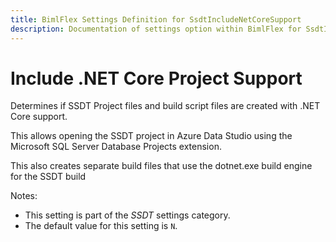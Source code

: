 ---
title: BimlFlex Settings Definition for SsdtIncludeNetCoreSupport
description: Documentation of settings option within BimlFlex for SsdtIncludeNetCoreSupport
---
<head>
  <meta name="varigenceProduct" content="BimlFlex"></meta>
  <meta name="varigenceArticleType" content="Reference"></meta>
</head>


# Include .NET Core Project Support

Determines if SSDT Project files and build script files are created with .NET Core support.

This allows opening the SSDT project in Azure Data Studio using the Microsoft SQL Server Database Projects extension.

This also creates separate build files that use the dotnet.exe build engine for the SSDT build

Notes:

* This setting is part of the *SSDT* settings category.
* The default value for this setting is `N`.
